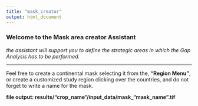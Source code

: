 ```yaml
---
title: "mask_creator"
output: html_document
---
```


### **Welcome to the Mask area creator Assistant** 

*the assistant will support you to define the strategic areas in which the Gap Analysis has to be performed.*  

***

Feel free to create a continental mask selecting it from the, **"Region Menu"**, or create a customized study region clicking over the countries, and do not forget to write a name for the mask.  

**file output: results/"crop\_name"/input\_data/mask\_"mask\_name".tif**

